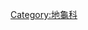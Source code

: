 {{Commons cat|Pangshura}}
{{Classification bar|動物界|脊索動物門|爬行綱|龜鱉目|隱頸龜亞目|陸龜總科|地龜科|棱背龜屬}}
{{Cat main|棱背龜屬}}

[[Category:地龜科|Category:地龜科]]